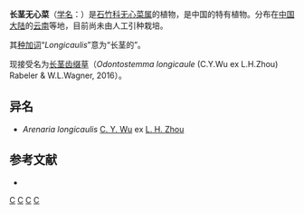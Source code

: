 {{Speciesbox 
| taxon = Arenaria(植物) longicaulis
| authority = [[吴征镒|C. Y. Wu]] ex [[周立华|L. H. Zhou]], 1987
| synonyms =
* ''Arenaria longicaulis'' C.Y.Wu
* ''Arenaria longicaulis'' C.Y.Wu ex L.H.Zhou
}}

'''长茎无心菜'''（[[学名|学名]]：{{lang|la|''Arenaria longicaulis''}}）是[[石竹科|石竹科]][[无心菜属|无心菜属]]的植物，是中国的特有植物。分布在[[中国大陆|中国大陆]]的[[云南|云南]]等地，目前尚未由人工引种栽培。

其[[种加词|种加词]]“''Longicaulis''”意为“长茎的”。

现接受名为[[长茎齿缀草|长茎齿缀草]]（''Odontostemma longicaule'' (C.Y.Wu ex L.H.Zhou) Rabeler & W.L.Wagner, 2016）。

== 异名 ==
* ''Arenaria longicaulis'' [[吴征镒|C. Y. Wu]] ex [[周立华|L. H. Zhou]]

== 参考文献 ==
<div class="references-small">
* {{cite web| url =http://www.bioinfo.cn/db05/KmzwSpecies.php?action=view&id=2938| title =长茎无心菜| work =《中国高等植物数据库全库》| publisher =中国科学院微生物研究所| author =昆明植物研究所| accessdate =2009-02-23| deadurl =yes| archiveurl =https://web.archive.org/web/20160305101229/http://www.bioinfo.cn/db05/KmzwSpecies.php?action=view&id=2938| archivedate =2016-03-05}}
</div>
{{Taxonbar|from=Q15226295}}

[[Category:无心菜属|C]]
[[Category:中国特有植物|C]]
[[Category:云南植物|C]]
[[Category:1987年描述的植物|C]]